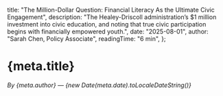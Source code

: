   title: "The Million-Dollar Question: Financial Literacy As the Ultimate Civic Engagement",
  description: "The Healey-Driscoll administration’s $1 million investment into civic education, and noting that true civic participation begins with financially empowered youth.",
  date: "2025-08-01",
  author: "Sarah Chen, Policy Associate",
  readingTime: "6 min",
};


# {meta.title}

*By {meta.author} — {new Date(meta.date).toLocaleDateString()}*

